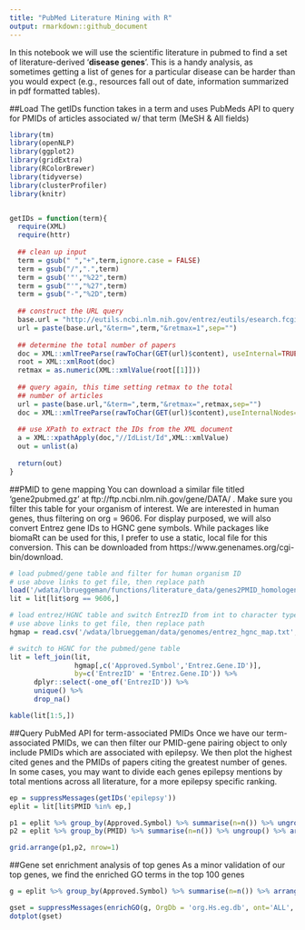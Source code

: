 ```yaml
---
title: "PubMed Literature Mining with R"
output: rmarkdown::github_document
---
```



In this notebook we will use the scientific literature in pubmed to find a set of literature-derived '**disease genes**'. This is a handy analysis, as sometimes getting a list of genes for a particular disease can be harder than you would expect (e.g., resources fall out of date, information summarized in pdf formatted tables). 


##Load
The getIDs function takes in a term and uses PubMeds API to query for PMIDs of articles associated w/ that term (MeSH & All fields)

```r
library(tm)
library(openNLP)
library(ggplot2)
library(gridExtra)
library(RColorBrewer)
library(tidyverse)
library(clusterProfiler)
library(knitr)


getIDs = function(term){
  require(XML)
  require(httr)
  
  ## clean up input
  term = gsub(" ","+",term,ignore.case = FALSE)
  term = gsub("/",".",term)
  term = gsub('"',"%22",term)
  term = gsub("'","%27",term)
  term = gsub("-","%2D",term)
  
  ## construct the URL query
  base.url = "http://eutils.ncbi.nlm.nih.gov/entrez/eutils/esearch.fcgi?db=pubmed&usehistroy=y"
  url = paste(base.url,"&term=",term,"&retmax=1",sep="")
  
  ## determine the total number of papers
  doc = XML::xmlTreeParse(rawToChar(GET(url)$content), useInternal=TRUE)
  root = XML::xmlRoot(doc)
  retmax = as.numeric(XML::xmlValue(root[[1]]))
  
  ## query again, this time setting retmax to the total
  ## number of articles
  url = paste(base.url,"&term=",term,"&retmax=",retmax,sep="")
  doc = XML::xmlTreeParse(rawToChar(GET(url)$content),useInternalNodes=T)
  
  ## use XPath to extract the IDs from the XML document
  a = XML::xpathApply(doc,"//IdList/Id",XML::xmlValue)
  out = unlist(a)
  
  return(out)
}
```

##PMID to gene mapping
You can download a similar file titled 'gene2pubmed.gz' at ftp://ftp.ncbi.nlm.nih.gov/gene/DATA/ . Make sure you filter this table for your organism of interest. We are interested in human genes, thus filtering on org = 9606. For display purposed, we will also convert Entrez gene IDs to HGNC gene symbols. While packages like biomaRt can be used for this, I prefer to use a static, local file for this conversion. This can be downloaded from https://www.genenames.org/cgi-bin/download. 

```r
# load pubmed/gene table and filter for human organism ID
# use above links to get file, then replace path
load('/wdata/lbrueggeman/functions/literature_data/genes2PMID_homologene.Rdata')
lit = lit[lit$org == 9606,]

# load entrez/HGNC table and switch EntrezID from int to character type
# use above links to get file, then replace path
hgmap = read.csv('/wdata/lbrueggeman/data/genomes/entrez_hgnc_map.txt',sep='\t') %>% mutate(Entrez.Gene.ID = as.character(Entrez.Gene.ID))

# switch to HGNC for the pubmed/gene table
lit = left_join(lit,
                hgmap[,c('Approved.Symbol','Entrez.Gene.ID')],
                by=c('EntrezID' = 'Entrez.Gene.ID')) %>%
      dplyr::select(-one_of('EntrezID')) %>%
      unique() %>%
      drop_na()

kable(lit[1:5,])
```

##Query PubMed API for term-associated PMIDs
Once we have our term-associated PMIDs, we can then filter our PMID-gene pairing object to only include PMIDs which are associated with epilepsy. We then plot the highest cited genes and the PMIDs of papers citing the greatest number of genes. In some cases, you may want to divide each genes epilepsy mentions by total mentions across all literature, for a more epilepsy specific ranking. 


```r
ep = suppressMessages(getIDs('epilepsy'))
eplit = lit[lit$PMID %in% ep,]

p1 = eplit %>% group_by(Approved.Symbol) %>% summarise(n=n()) %>% ungroup() %>% arrange(.,n) %>% mutate(Approved.Symbol = factor(Approved.Symbol, levels=Approved.Symbol)) %>% tail(9) %>% ggplot(., aes(x=Approved.Symbol, y=n)) + geom_bar(stat='identity', fill=brewer.pal(9, 'Oranges'), color = 'black') + theme(axis.text.x = element_text(angle=45))
p2 = eplit %>% group_by(PMID) %>% summarise(n=n()) %>% ungroup() %>% arrange(.,n) %>% mutate(PMID = factor(PMID, levels=PMID)) %>% tail(9) %>% ggplot(., aes(x=PMID, y=n)) + geom_bar(stat='identity', fill=brewer.pal(9, 'Blues'), color = 'black') + theme(axis.text.x = element_text(angle=45))

grid.arrange(p1,p2, nrow=1)
```

##Gene set enrichment analysis of top genes
As a minor validation of our top genes, we find the enriched GO terms in the top 100 genes
```r
g = eplit %>% group_by(Approved.Symbol) %>% summarise(n=n()) %>% arrange(n) %>% tail(100) %>% dplyr::select(one_of('Approved.Symbol')) %>% unlist() %>% as.vector()

gset = suppressMessages(enrichGO(g, OrgDb = 'org.Hs.eg.db', ont='ALL', keyType = 'SYMBOL'))
dotplot(gset)
```




